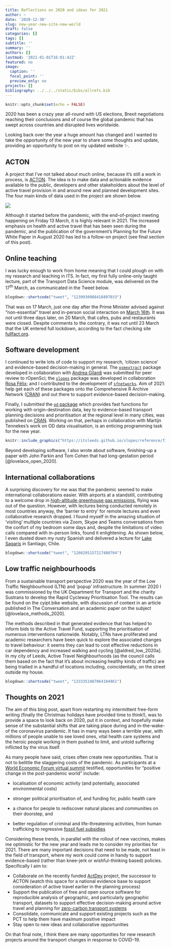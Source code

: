 ```yaml
---
title: Reflections on 2020 and ideas for 2021
author: ~
date: '2020-12-30'
slug: new-year-new-site-new-world
draft: false
categories: []
tags: []
subtitle: ''
summary: ''
authors: []
lastmod: '2021-01-01T16:01:42Z'
featured: no
image:
  caption: ''
  focal_point: ''
  preview_only: no
projects: []
bibliography: ../../../static/bibs/allrefs.bib
---
```



```r
knitr::opts_chunk$set(echo = FALSE)
```


2020 has been a crazy year all-round with US elections, Brexit negotiations reaching their conclusions and of course the global pandemic that has swept across countries and disrupted lives worldwide.

Looking back over the year a huge amount has changed and I wanted to take the opportunity of the new year to share some thoughts and update, providing an opportunity to post on my updated website ✨.

## ACTON

A project that I've not talked about much online, because it's still a work in process, is [ACTON](https://cyipt.github.io/acton/).
The idea is to make data and actionable evidence available to the public, developers and other stakeholders about the level of active travel provision in and around new and planned development sites.
The four main kinds of data used in the project are shown below.

![](https://cyipt.github.io/acton/reference/figures/README-workflow-1.png)

Although it started before the pandemic, with the end-of-project meeting happening on Friday 13 March, it is highly relevant in 2021.
The increased emphasis on health and active travel that has been seen during the pandemic, and the publication of the government's Planning for the Future White Paper in August 2020 has led to a follow-on project (see final section of this post).

## Online teaching

I was lucky enough to work from home meaning that I could plough on with my research and teaching in ITS.
In fact, my first fully online-only taught lecture, part of the Transport Data Science module, was delivered on the 17^th^ March, as communicated in the Tweet below. 

```r
blogdown::shortcode("tweet", "1239930988416897033")
```

That was on 17 March, just one day after the Prime Minister advised against "non-essential" travel and in-person social interaction on [March 16th](https://en.wikipedia.org/wiki/Timeline_of_the_COVID-19_pandemic_in_the_United_Kingdom_(January%E2%80%93June_2020)#March_2020).
It was not until three days later, on 20 March, that cafes, pubs and restaurants were closed.
Despite comments to the contrary, it was not until 23 March that the UK entered full lockdown, according to the fact checking site [fullfact.org](https://fullfact.org/health/coronavirus-lockdown-hancock-claim/).

## Software development

I continued to write lots of code to support my research, 'citizen science' and evidence-based decision-making in general.
The [`osmextract`]() package developed in collaboration with [Andrea Gilardi](https://en.unimib.it/andrea-gilardi) was submitted for peer review to rOpenSci; the [`slopes`](https://itsleeds.github.io/slopes/) package was developed in collaboration [Rosa Félix](http://rosafelix.bike/); and I contributed to the development of [`sfnetworks`](https://luukvdmeer.github.io/sfnetworks/).
Aim of 2021: help get each of these packages onto the Comprehensive R Archive Network ([CRAN](https://cran.rstudio.com/)) and out there to support evidence-based decision-making.

Finally, I submitted the [`od` package](https://itsleeds.github.io/od/) which provides fast functions for working with origin-destination data, key to evidence-based transport planning decisions and prioritisation at the regional level in many cities, was published on [CRAN](https://cran.rstudio.com/web/packages/od/index.html).
Working on that, perhaps in collaboration with Martijn Tennekes's work on OD data visualisation, is an enticing programming task for the new year.

```r
knitr::include_graphics("https://itsleeds.github.io/slopes/reference/figures/README-plot_slope-1.png")
```

Beyond developing software, I also wrote about software, finishing-up a paper with John Parkin and Tom Cohen that had long-gestation period [@lovelace_open_2020].

## International collaborations

A surprising discovery for me was that the pandemic seemed to make international collaborations easier.
With airports at a standstill, contributing to a welcome drop in [high-altitude greenhouse gas emissions](https://www.carbonbrief.org/guest-post-calculating-the-true-climate-impact-of-aviation-emissions), flying was out of the question.
However, with lectures being conducted remotely in most countries anyway, the 'barrier to entry' for remote lectures and even collaborative research dropped.
I found myself in the amazing situation of 'visiting' multiple countries via Zoom, Skype and Teams conversations from the confort of my bedroom some days and, despite the limitations of video calls compared with in-person links, found it enlightening.
As shown below, I even dusted down my rusty Spanish and delivered a lecture for [Lake Sagaris](https://www.cedeus.cl/en/about-us/researchers/i-lake-sagaris/) in Santiago, Chile.

```r
blogdown::shortcode("tweet", "1260295157217480704")
```

## Low traffic neighbourhoods

From a sustainable transport perspective 2020 was the year of the Low Traffic Neighbourhood (LTN) and 'popup' infrastructure.
In summer 2020 I was commissioned by the UK Department for Transport and the charity Sustrans to develop the Rapid Cycleway Prioritisation Tool.
The results can be found on the cyipt.bike website, with discussion of context in an article published in The Conversation and an academic paper on the subject [@lovelace_methods_2020].

The methods described in that generated evidence that has helped to inform bids to the Active Travel Fund, supporting the prioritisation of numerous interventions nationwide.
Notably, LTNs have proliferated and academic researchers have been quick to explore the associated changes to travel behaviour: it seems they can lead to cost effective reductions in car dependency and increased walking and cycling [@aldred_low_2020a].
In my city of Leeds, Active Travel Neighbourhoods (as the council calls them based on the fact that it's about increasing healthy kinds of traffic) are being trialled in a handful of locations including, coincidentally, on the street outside my house.

```r
blogdown::shortcode("tweet", "1333352487064104961")
```


## Thoughts on 2021

The aim of this blog post, apart from restarting my intermittent free-form writing (finally the Christmas holidays have provided time to think!), was to provide a space to look back on 2020, put it in context, and hopefully make sense of the substantial shifts that are taking place during and in-the-wake-of the coronavirus pandemic.
It has in many ways been a terrible year, with millions of people unable to see loved ones, vital health care systems and the heroic people working in them pushed to limit, and untold suffering inflicted by the virus itself.

As many people have said, crises often create new opportunities.
That is not to belittle the staggering costs of the pandemic.
As participants at a [World Economic Forum virtual summit](https://www.weforum.org/agenda/2020/11/whats-the-biggest-opportunity-for-change-after-the-pandemic/) testified, opportunities for "positive change in the post-pandemic world" include:

- localisation of economic activity (and potentially, associated environmental costs)

- stronger political prioritisation of, and funding for, public health care

- a chance for people to rediscover natural places and communities on their doorstep, and

- better regulation of criminal and life-threatening activities, from human trafficking to regressive [fossil fuel subsidies](https://oecd-development-matters.org/2020/06/09/how-covid-19-could-help-eliminate-fossil-fuel-subsidies/)

Considering these trends, in parallel with the rollout of new vaccines, makes me optimistic for the new year and leads me to consider my priorities for 2021.
There are many important decisions that need to be made, not least in the field of transport, where my work could come in handy to support evidence-based (rather than knee-jerk or wishful-thinking based) policies.
Specifically I aim to:

- Collaborate on the recently funded [ActDev](https://github.com/cyipt/actdev) project, the successor to ACTON (watch this space for a national evidence base to support consideration of active travel earlier in the planning process)
- Support the publication of free and open source software for reproducible analysis of geographic, and particularly geographic transport, datasets to support effective decision-making around active travel and planning for [zero-carbon transport systems](https://www.theccc.org.uk/2020/12/09/building-back-better-raising-the-uks-climate-ambitions-for-2035-will-put-net-zero-within-reach-and-change-the-uk-for-the-better/)
- Consolidate, communicate and support existing projects such as the PCT to help them have maximum positive impact
- Stay open to new ideas and collaborative opportunities

On that final note, I think there are many opportunities for new research projects around the transport changes in response to COVID-19.

<!-- It seems clear that return to pre-pandemic levels and that people have adapted to working from home long-term according to the figure below, supporting the conclusions of a recent paper on the topic [@barrero_why_2020]. -->

<!-- ```{r wfh, fig.cap="Proportion of adults, Great Britain, 14 May to 6 December 2020, who worked from home exclusively has hovered around 30%, a huge increase compared with the 5% who worked from home in 2019. Source: [ONS](https://www.ons.gov.uk/peoplepopulationandcommunity/healthandsocialcare/conditionsanddiseases/bulletins/coronavirustheukeconomyandsocietyfasterindicators/10december2020)."} -->
<!-- knitr::include_graphics("https://saferactive.github.io/trafficalmr/articles/wfh-trends-2020-12.png") -->
<!-- ``` -->


<!-- Just looking at the graph below (the first time DfT data has been visualised in this way, to the best of my knowledge) suggests that transport systems could go in many directions in 2021. -->
<!-- Whether that's a return to the 'cycling boom' of spring/summer 2020 or gridlock, or something different, remains to be seen. -->

<!-- The research opportunities and potential implications are huge but I will save that for another day. -->

<!-- For now, happy New Year 🎇🎇🎇 -->

<!-- ## References -->

